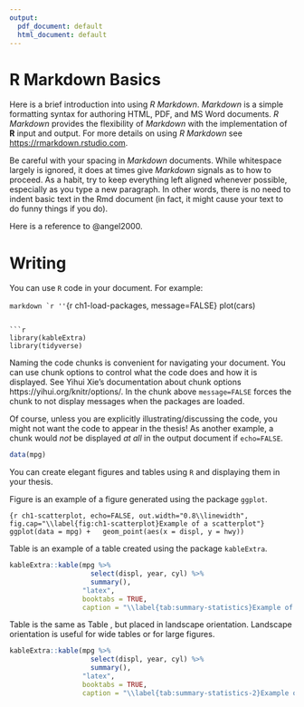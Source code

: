 ```yaml
---
output:
  pdf_document: default
  html_document: default
---
```

<!--
This is for including Chapter 1.  Notice that it's also good practice to name your chunk.  This will help you debug potential issues as you knit.  The chunk above is called intro and the one below is called chapter1.  Feel free to change the name of the Rmd file as you wish, but don't forget to change it here from chap1.Rmd.
-->

<!--
The {#rmd-basics} text after the chapter declaration will allow us to link throughout the document back to the beginning of Chapter 1.  These labels will automatically be generated (if not specified) by changing the spaces to hyphens and capital letters to lowercase.  Look for the reference to this label at the beginning of Chapter 2.
-->

# R Markdown Basics {#rmd-basics}

Here is a brief introduction into using _R Markdown_. _Markdown_ is a simple formatting syntax for authoring HTML, PDF, and MS Word documents. _R Markdown_ provides the flexibility of _Markdown_ with the implementation of **R** input and output.  For more details on using _R Markdown_ see <https://rmarkdown.rstudio.com>.  

Be careful with your spacing in _Markdown_ documents.  While whitespace largely is ignored, it does at times give _Markdown_ signals as to how to proceed. As a habit, try to keep everything left aligned whenever possible, especially as you type a new paragraph. In other words, there is no need to indent basic text in the Rmd document (in fact, it might cause your text to do funny things if you do).

Here is a reference to @angel2000.

# Writing

You can use `R` code in your document. For example:

````markdown
`r ''````{r ch1-load-packages, message=FALSE}
plot(cars)
```

```r
library(kableExtra)
library(tidyverse)
```

Naming the code chunks is convenient for navigating your document. You can use chunk options to control what the code does and how it is displayed. See Yihui Xie's documentation about chunk options https://yihui.org/knitr/options/. In the chunk above `message=FALSE` forces the chunk to not display messages when the packages are loaded.

Of course, unless you are explicitly illustrating/discussing the code, you might not want the code to appear in the thesis! As another example, a chunk would _not_ be displayed _at all_ in the output document if `echo=FALSE`.

```r
data(mpg)
```

You can create elegant figures and tables using `R` and displaying them in your thesis.

Figure \ref{fig:ch1-scatterplot} is an example of a figure generated using the package `ggplot`.

```{r ch1-scatterplot, echo=FALSE, out.width="0.8\\linewidth", fig.cap="\\label{fig:ch1-scatterplot}Example of a scatterplot"}
ggplot(data = mpg) +
  geom_point(aes(x = displ, y = hwy))
```

Table \ref{tab:summary-statistics} is an example of a table created using the package `kableExtra`.

```r
kableExtra::kable(mpg %>%
                    select(displ, year, cyl) %>%
                    summary(),
                  "latex",
                  booktabs = TRUE,
                  caption = "\\label{tab:summary-statistics}Example of a table with summary statistics")
```

Table \ref{tab:summary-statistics-2} is the same as Table \ref{tab:summary-statistics}, but placed in landscape orientation. Landscape orientation is useful for wide tables or for large figures.

<!-- To use landscape orientation start a new page with \newpage and begin the landscape with \begin{landscape}-->

<!-- You can have one or multiple pages in landscape, and when you are ready to switch to portrait orientation remember to end the landscape with \end{landscape} -->

\newpage
\blandscape
 

```r
kableExtra::kable(mpg %>%
                    select(displ, year, cyl) %>%
                    summary(),
                  "latex",
                  booktabs = TRUE,
                  caption = "\\label{tab:summary-statistics-2}Example of a table in a landscape page")
```

\elandscape
\newpage
